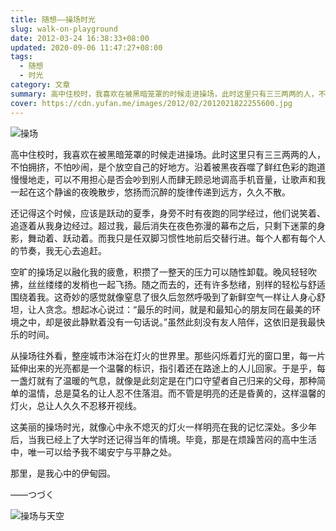 ```yaml
---
title: 随想——操场时光
slug: walk-on-playground
date: 2012-03-24 16:38:33+08:00
updated: 2020-09-06 11:47:27+08:00
tags:
  - 随想
  - 时光
category: 文章
summary: 高中住校时，我喜欢在被黑暗笼罩的时候走进操场，此时这里只有三三两两的人，不怕拥挤，不怕吵闹，是个放空自己的好地方。
cover: https://cdn.yufan.me/images/2012/02/2012021822255600.jpg
---
```


![操场](https://cdn.yufan.me/images/2012/02/2012021822273700.jpg)

<MusicPlayer id={1387913820} />

高中住校时，我喜欢在被黑暗笼罩的时候走进操场。此时这里只有三三两两的人，不怕拥挤，不怕吵闹，是个放空自己的好地方。沿着被黑夜吞噬了鲜红色彩的跑道慢慢地走，可以不用担心是否会吵到别人而肆无顾忌地调高手机音量，让歌声和我一起在这个静谧的夜晚散步，悠扬而沉醉的旋律传递到远方，久久不散。

还记得这个时候，应该是跃动的夏季，身旁不时有夜跑的同学经过，他们说笑着、追逐着从我身边经过。超过我，最后消失在夜色弥漫的幕布之后，只剩下迷蒙的身影，舞动着、跃动着。而我只是任双脚习惯性地前后交替行进。每个人都有每个人的节奏，我无心去追赶。

空旷的操场足以融化我的疲惫，积攒了一整天的压力可以随性卸载。晚风轻轻吹拂，丝丝缕缕的发梢也一起飞扬。随之而去的，还有许多愁绪，别样的轻松与舒适围绕着我。这奇妙的感觉就像窒息了很久后忽然呼吸到了新鲜空气一样让人身心舒坦，让人贪念。想起冰心说过：“最乐的时间，就是和最知心的朋友同在最美的环境之中，却是彼此静默着没有一句话说。”虽然此刻没有友人陪伴，这依旧是我最快乐的时间。

从操场往外看，整座城市沐浴在灯火的世界里。那些闪烁着灯光的窗口里，每一片延伸出来的光亮都是一个温馨的标识，指引着还在路途上的人儿回家。于是乎，每一盏灯就有了温暖的气息，就像是此刻定是在门口守望者自己归来的父母，那种简单的温情，总是莫名的让人忍不住落泪。而不管是明亮的还是昏黄的，这样温馨的灯火，总让人久久不忍移开视线。

这美丽的操场时光，就像心中永不熄灭的灯火一样明亮在我的记忆深处。多少年后，当我已经上了大学时还记得当年的情境。毕竟，那是在烦躁苦闷的高中生活中，唯一可以给予我不竭安宁与平静之处。

那里，是我心中的伊甸园。

——つづく

![操场与天空](https://cdn.yufan.me/images/2012/02/2012021822292100.jpg)
